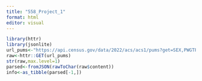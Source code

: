 ```yaml
---
title: "558_Project_1"
format: html
editor: visual
---
```



```r
library(httr)
library(jsonlite)
url_pums<-"https://api.census.gov/data/2022/acs/acs1/pums?get=SEX,PWGTP,AGEP&SCHL=04"
raw<-httr::GET(url_pums)
str(raw,max.level=1)
parsed<-fromJSON(rawToChar(raw$content))
info<-as_tibble(parsed[-1,])
```

